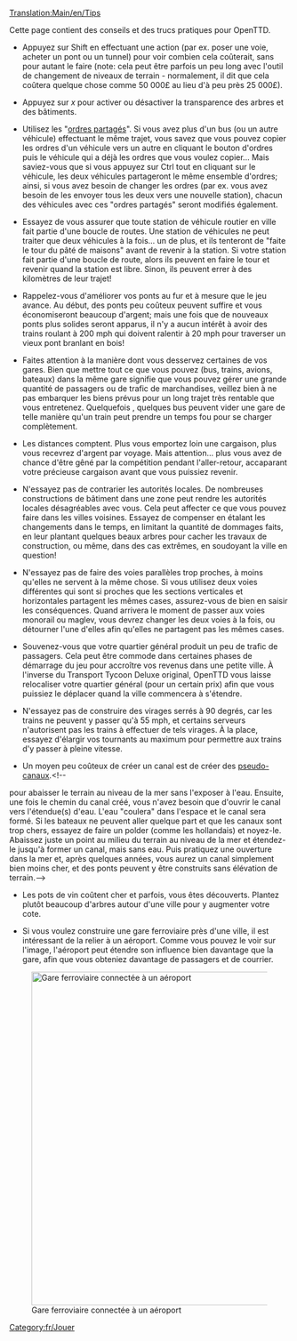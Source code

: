 [[Translation:Main/en/Tips]]{{en/-}}{{fr/Table des matières}}

Cette page contient des conseils et des trucs pratiques pour OpenTTD.

*Appuyez sur Shift en effectuant une action (par ex. poser une voie, acheter un pont ou un tunnel) pour voir combien cela coûterait, sans pour autant le faire (note: cela peut être parfois un peu long avec l'outil de changement de niveaux de terrain - normalement, il dit que cela coûtera quelque chose comme 50 000£ au lieu d'à peu près 25 000£).

*Appuyez sur ''x'' pour activer ou désactiver la transparence des arbres et des bâtiments.

*Utilisez les "[[Main/en/Ordres/Fr#Ordres partagés|ordres partagés]]". Si vous avez plus d'un bus (ou un autre véhicule) effectuant le même trajet, vous savez que vous pouvez copier les ordres d'un véhicule vers un autre en cliquant le bouton d'ordres puis le véhicule qui a déjà les ordres que vous voulez copier... Mais saviez-vous que si vous appuyez sur Ctrl tout en cliquant sur le véhicule, les deux véhicules partageront le même ensemble d'ordres; ainsi, si vous avez besoin de changer les ordres (par ex. vous avez besoin de les envoyer tous les deux vers une nouvelle station), chacun des véhicules avec ces "ordres partagés" seront modifiés également.

*Essayez de vous assurer que toute station de véhicule routier en ville fait partie d'une boucle de routes. Une station de véhicules ne peut traiter que deux véhicules à la fois... un de plus, et ils tenteront de "faite le tour du pâté de maisons" avant de revenir à la station. Si votre station fait partie d'une boucle de route, alors ils peuvent en faire le tour et revenir quand la station est libre. Sinon, ils peuvent errer à des kilomètres de leur trajet!

*Rappelez-vous d'améliorer vos ponts au fur et à mesure que le jeu avance. Au début, des ponts peu coûteux peuvent suffire et vous économiseront beaucoup d'argent; mais une fois que de nouveaux ponts plus solides seront apparus, il n'y a aucun intérêt à avoir des trains roulant à 200 mph qui doivent ralentir à 20 mph pour traverser un vieux pont branlant en bois!

*Faites attention à la manière dont vous desservez certaines de vos gares. Bien que mettre tout ce que vous pouvez (bus, trains, avions, bateaux) dans la même gare signifie que vous pouvez gérer une grande quantité de passagers ou de trafic de marchandises, veillez bien à ne pas embarquer les biens prévus pour un long trajet très rentable que vous entretenez. Quelquefois , quelques bus peuvent vider une gare de telle manière qu'un train peut prendre un temps fou pour se charger complètement.

*Les distances comptent. Plus vous emportez loin une cargaison, plus vous recevrez d'argent par voyage. Mais attention... plus vous avez de chance d'être gêné par la compétition pendant l'aller-retour, accaparant votre précieuse cargaison avant que vous puissiez revenir.

*N'essayez pas de contrarier les autorités locales. De nombreuses constructions de bâtiment dans une zone peut rendre les autorités locales désagréables avec vous. Cela peut affecter ce que vous pouvez faire dans les villes voisines. Essayez de compenser en étalant les changements dans le temps, en limitant la quantité de dommages faits, en leur plantant quelques beaux arbres pour cacher les travaux de construction, ou même, dans des cas extrêmes, en soudoyant la ville en question!

*N'essayez pas de faire des voies parallèles trop proches, à moins qu'elles ne servent à la même chose. Si vous utilisez deux voies différentes qui sont si proches que les sections verticales et horizontales partagent les mêmes cases, assurez-vous de bien en saisir les conséquences. Quand arrivera le moment de passer aux voies monorail ou maglev, vous devrez changer les deux voies à la fois, ou détourner l'une d'elles afin qu'elles ne partagent pas les mêmes cases.

*Souvenez-vous que votre quartier général produit un peu de trafic de passagers. Cela peut être commode dans certaines phases de démarrage du jeu pour accroître vos revenus dans une petite ville. À l'inverse du Transport Tycoon Deluxe original, OpenTTD vous laisse relocaliser votre quartier général (pour un certain prix) afin que vous puissiez le déplacer quand la ville commencera à s'étendre.

*N'essayez pas de construire des virages serrés à 90 degrés, car les trains ne peuvent y passer qu'à 55 mph, et certains serveurs n'autorisent pas les trains à effectuer de tels virages. À la place, essayez d'élargir vos tournants au maximum pour permettre aux trains d'y passer à pleine vitesse.

*Un moyen peu coûteux de créer un canal est de créer des [[Main/fr/Pseudo canal|pseudo-canaux]].<!--
pour abaisser le terrain au niveau de la mer sans l'exposer à l'eau. Ensuite, une fois le chemin du canal créé, vous n'avez besoin que d'ouvrir le canal vers l'étendue(s) d'eau. L'eau "coulera" dans l'espace et le canal sera formé.
Si les bateaux ne peuvent aller quelque part et que les canaux sont trop chers, essayez de faire un polder (comme les hollandais) et noyez-le. Abaissez juste un point au milieu du terrain au niveau de la mer et étendez-le jusqu'à former un canal, mais sans eau. Puis pratiquez une ouverture dans la mer et, après quelques années, vous aurez un canal simplement bien moins cher, et des ponts peuvent y être construits sans élévation de terrain.-->

*Les pots de vin coûtent cher et parfois, vous êtes découverts. Plantez plutôt beaucoup d'arbres autour d'une ville pour y augmenter votre cote.

*Si vous voulez construire une gare ferroviaire près d'une ville, il est intéressant de la relier à un aéroport. Comme vous pouvez le voir sur l'image, l'aéroport peut étendre son influence bien davantage que la gare, afin que vous obteniez davantage de passagers et de courrier.
[[File:en/Train vs Airport station.png|thumb|600px|center|Gare ferroviaire connectée à un aéroport]]

[[Category:fr/Jouer]]